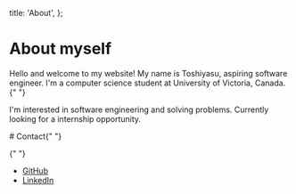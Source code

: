 
  title: 'About',
};

<div className="prose dark:prose-invert text-xl">

# About myself

<div className="mt-12 leading-loose">
Hello and welcome to my website! My name is Toshiyasu, aspiring software
engineer. I'm a computer science student at University of Victoria, Canada.{" "}

I'm interested in software engineering and solving problems. Currently looking
for a internship opportunity.

</div>

<div className="mt-30">
# Contact{" "}

{" "}

<div className="mt-12 leading-loose">
  <ul>
    <div className="flex list-none justify-around items-center w-5/6">
      <li>
        <a
          href="https://github.com/toshi-0426/"
          target="_blank"
          rel="noopener noreferrer"
          className="cursor-pointer p-2 flex items-center gap-x-2 no-underline"
        >
          <GitHub sx={{ fontSize: 36 }} />
          <span>GitHub</span>
        </a>
      </li>
      <li>
        <a
          href="https://www.linkedin.com/in/toshiyasu-takahashi/"
          target="_blank"
          rel="noopener noreferrer"
          className="cursor-pointer p-2 flex items-center gap-x-2 no-underline"
        >
          <LinkedIn sx={{ fontSize: 36 }} />
          <span>LinkedIn</span>
        </a>
      </li>
    </div>
  </ul>
</div>

</div>

</div>
